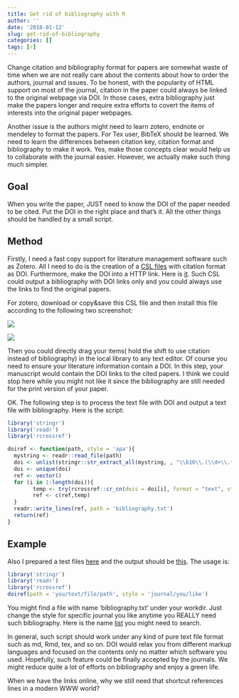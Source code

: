 ```yaml
---
title: Get rid of bibliography with R
author: ''
date: '2018-01-12'
slug: get-rid-of-bibliography
categories: []
tags: [r]
---
```


Change citation and bibliography format for papers are somewhat waste of time when we are not really care about the contents about how to order the authors, journal and issues. To be honest, with the popularity of HTML support on most of the journal, citation in the paper could always be linked to the original webpage via DOI. In those cases, extra bibliography just make the papers longer and require extra efforts to covert the items of interests into the original paper webpages. 

Another issue is the authors might need to learn zotero, endnote or mendeley to format the papers. For Tex user, BibTeX should be learned. We need to learn the differences between citation key, citation format and bibliography to make it work. Yes, make those concepts clear would help us to collaborate with the journal easier. However, we actually make such thing much simpler.

## Goal

When you write the paper, JUST need to know the DOI of the paper needed to be cited. Put the DOI in the right place and that's it. All the other things should be handled by a small script.

## Method

Firstly, I need a fast copy support for literature management software such as Zotero. All I need to do is the creation of a [CSL files](http://citationstyles.org/) with citation format as DOI. Furthermore, make the DOI into a HTTP link. Here is [it](https://github.com/yufree/democode/blob/master/doi/doi.csl). Such CSL could output a bibliography with DOI links only and you could always use the links to find the original papers.

For zotero, download or copy&save this CSL file and then install this file according to the following two screenshot:

![](\images\doi1.png)

![](\images\doi2.png)

Then you could directly drag your items( hold the shift to use citation instead of bibliography) in the local library to any text editor. Of course you need to ensure your literature information contain a DOI. In this step, your manuscript would contain the DOI links to the cited papers. I think we could stop here while you might not like it since the bibliography are still needed for the print version of your paper.

OK. The following step is to process the text file with DOI and output a text file with bibliography. Here is the script:

```r
library('stringr')
library('readr')
library('rcrossref')

doiref <- function(path, style = 'apa'){
  mystring <- readr::read_file(path)
  doi <- unlist(stringr::str_extract_all(mystring, , "\\b10\\.(\\d+\\.*)+[\\/](([^\\s\\.])+\\.*)+\\b"))
  doi <- unique(doi)
  ref <- vector()
  for (i in 1:length(doi)){
        temp <- try(rcrossref::cr_cn(dois = doi[i], format = "text", style = style), T)
        ref <- c(ref,temp)
  }
  readr::write_lines(ref, path = 'bibliography.txt')
  return(ref)
}
```

## Example

Also I prepared a test files [here](https://github.com/yufree/democode/blob/master/doi/test.txt) and the output should be [this](https://github.com/yufree/democode/blob/master/doi/bibliography.txt). The usage is:

```r
library('stringr')
library('readr')
library('rcrossref')
doiref(path = 'you/text/file/path', style = 'journal/you/like')
```

You might find a file with name 'bibliography.txt' under your workdir. Just change the style for specific journal you like anytime you REALLY need such bibliography. Here is the name [list](https://www.zotero.org/styles) you might need to search.

In general, such script should work under any kind of pure text file format such as md, Rmd, tex, and so on. DOI would relax you from different markup languages and focused on the contents only no matter which software you used. Hopefully, such feature could be finally accepted by the journals. We might reduce quite a lot of efforts on bibliography and enjoy a green life. 

When we have the links online, why we still need that shortcut references lines in a modern WWW world?